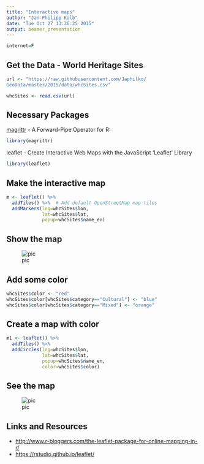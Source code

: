 ```yaml
---
title: "Interactive maps"
author: "Jan-Philipp Kolb"
date: "Tue Oct 27 13:36:25 2015"
output: beamer_presentation
---
```


```r
internet=F
```



## Get the Data - World Heritage Sites

```r
url <- "https://raw.githubusercontent.com/Japhilko/
GeoData/master/2015/data/whcSites.csv"

whcSites <- read.csv(url) 
```


## Necessary Packages

[magrittr](https://cran.r-project.org/web/packages/magrittr/index.html) - A Forward-Pipe Operator for R:

```r
library(magrittr)
```


leaflet - Create Interactive Web Maps with the JavaScript 'Leaflet' Library

```r
library(leaflet)
```


## Make the interactive map

```r
m <- leaflet() %>%
  addTiles() %>%  # Add default OpenStreetMap map tiles
  addMarkers(lng=whcSites$lon, 
             lat=whcSites$lat, 
             popup=whcSites$name_en)
```

## Show the map

![pic](figure/WHCPopUps.PNG) 

## Add some color

```r
whcSites$color <- "red"
whcSites$color[whcSites$category=="Cultural"] <- "blue"
whcSites$color[whcSites$category=="Mixed"] <- "orange"
```

## Create a map with color

```r
m1 <- leaflet() %>%
  addTiles() %>%  
  addCircles(lng=whcSites$lon, 
             lat=whcSites$lat, 
             popup=whcSites$name_en,
             color=whcSites$color)
```

## See the map

![pic](figure/WHCcircles.PNG) 



## Links and Resources

- <http://www.r-bloggers.com/the-leaflet-package-for-online-mapping-in-r/>
- <https://rstudio.github.io/leaflet/>
